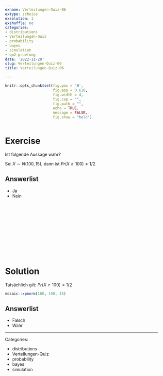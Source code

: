 ```yaml
---
exname: Verteilungen-Quiz-06
extype: schoice
exsolution: 1
exshuffle: no
categories:
- distributions
- Verteilungen-Quiz
- probability
- bayes
- simulation
- qm2-pruefung
date: '2022-11-20'
slug: Verteilungen-Quiz-06
title: Verteilungen-Quiz-06

---
```






```r
knitr::opts_chunk$set(fig.pos = 'H',
                      fig.asp = 0.618,
                      fig.width = 4,
                      fig.cap = "", 
                      fig.path = "",
                      echo = TRUE,
                      message = FALSE,
                      fig.show = "hold")



```






# Exercise

Ist folgende Aussage wahr?

Sei $X \sim N(100,15)$, dann ist $Pr(X \ge 100) \ne 1/2$.


Answerlist
----------
* Ja
* Nein



</br>
</br>
</br>
</br>
</br>
</br>
</br>
</br>
</br>
</br>

# Solution

Tatsächlich gilt: $Pr(X \ge 100) = 1/2$

```r
mosaic::xpnorm(100, 100, 15)
```




Answerlist
----------





* Falsch
* Wahr





---

Categories: 

- distributions
- Verteilungen-Quiz
- probability
- bayes
- simulation

